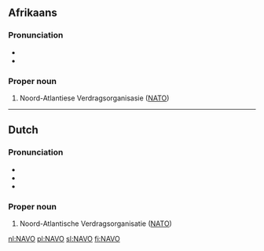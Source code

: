 {{also|navo}}
==Afrikaans==
{{wikipedia|Noord-Atlantiese Verdragsorganisasie|lang=af}}

===Pronunciation===
* {{IPA|/ˈnɑː.foə̯/|lang=af}}
* {{hyphenation|NA|VO|lang=af}}

===Proper noun===
{{head|af|proper noun}}

# Noord-Atlantiese Verdragsorganisasie ([[NATO]])

----

==Dutch==
{{wikipedia|Noord-Atlantische Verdragsorganisatie|lang=nl}}

===Pronunciation===
* {{IPA|/ˈnaː.voː/|lang=nl}}
* {{audio|Nl-NAVO.ogg|Audio|lang=nl}}
* {{hyphenation|NA|VO|lang=nl}}

===Proper noun===
{{head|nl|proper noun}}

# Noord-Atlantische Verdragsorganisatie ([[NATO]])

[[nl:NAVO]]
[[pl:NAVO]]
[[sl:NAVO]]
[[fi:NAVO]]